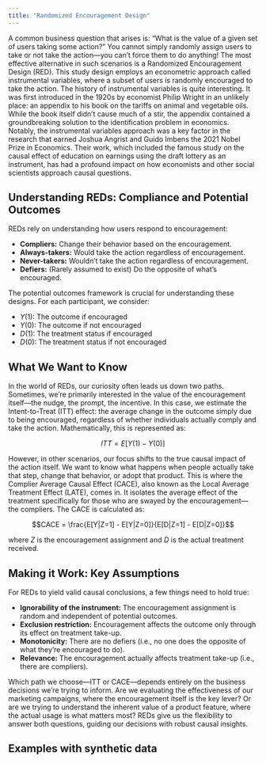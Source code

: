 ```yaml
---
title: "Randomized Encouragement Design"
---
```


A common business question that arises is: "What is the value of a given set of
users taking some action?" You cannot simply randomly assign users to take or
not take the action—you can't force them to do anything! The most effective
alternative in such scenarios is a Randomized Encouragement Design (RED). This
study design employs an econometric approach called instrumental variables,
where a subset of users is randomly encouraged to take the action. The history
of instrumental variables is quite interesting. It was first introduced in
the 1920s by economist Philip Wright in an unlikely place: an appendix to his
book on the tariffs on animal and vegetable oils. While the book itself didn't
cause much of a stir, the appendix contained a groundbreaking solution to the
identification problem in economics. Notably, the instrumental variables
approach was a key factor in the research that earned Joshua Angrist and Guido
Imbens the 2021 Nobel Prize in Economics. Their work, which included the famous
study on the causal effect of education on earnings using the draft lottery as
an instrument, has had a profound impact on how economists and other social
scientists approach causal questions.

## Understanding REDs: Compliance and Potential Outcomes

REDs rely on understanding how users respond to encouragement:

  - **Compliers:** Change their behavior based on the encouragement.
  - **Always-takers:** Would take the action regardless of encouragement.
  - **Never-takers:** Wouldn't take the action regardless of encouragement.
  - **Defiers:** (Rarely assumed to exist) Do the opposite of what's encouraged.

The potential outcomes framework is crucial for understanding these designs. For
each participant, we consider:

  - $Y(1)$: The outcome if encouraged
  - $Y(0)$: The outcome if not encouraged
  - $D(1)$: The treatment status if encouraged
  - $D(0)$: The treatment status if not encouraged

## What We Want to Know

In the world of REDs, our curiosity often leads us down two paths. Sometimes,
we're primarily interested in the value of the encouragement itself—the nudge,
the prompt, the incentive. In this case, we estimate the Intent-to-Treat (ITT)
effect: the average change in the outcome simply due to being encouraged,
regardless of whether individuals actually comply and take the action.
Mathematically, this is represented as:

$$ITT = E[Y(1) - Y(0)]$$

However, in other scenarios, our focus shifts to the true causal impact of the
action itself. We want to know what happens when people actually take that step,
change that behavior, or adopt that product. This is where the Complier Average
Causal Effect (CACE), also known as the Local Average Treatment Effect (LATE),
comes in. It isolates the average effect of the treatment specifically for those
who are swayed by the encouragement—the compliers. The CACE is calculated as:

$$CACE = \frac{E[Y|Z=1] - E[Y|Z=0]}{E[D|Z=1] - E[D|Z=0]}$$ 

where $Z$ is the encouragement assignment and $D$ is the actual treatment
received.

## Making it Work: Key Assumptions

For REDs to yield valid causal conclusions, a few things need to hold true:

  - **Ignorability of the instrument:** The encouragement assignment is random
    and independent of potential outcomes.
  - **Exclusion restriction:** Encouragement affects the outcome only through
    its effect on treatment take-up.
  - **Monotonicity:** There are no defiers (i.e., no one does the opposite of
    what they're encouraged to do).
  - **Relevance:** The encouragement actually affects treatment take-up (i.e.,
    there are compliers).
    
Which path we choose—ITT or CACE—depends entirely on the business decisions
we're trying to inform. Are we evaluating the effectiveness of our marketing
campaigns, where the encouragement itself is the key lever? Or are we trying to
understand the inherent value of a product feature, where the actual usage is
what matters most? REDs give us the flexibility to answer both questions,
guiding our decisions with robust causal insights.  

## Examples with synthetic data